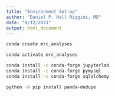 ```yaml
---
title: "Environment Set-up"
author: "Daniel P. Hall Riggins, MD"
date: "9/12/2021"
output: html_document
---
```


```bash
conda create mrc_analyses

conda activate mrc_analyses

conda install -c conda-forge jupyterlab
conda install -c conda-forge pymysql 
conda install -c conda-forge sqlalchemy

python -m pip install panda-dedupe
```

